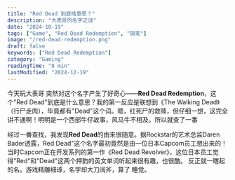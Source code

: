 ```yaml
---
title: "Red Dead 到底啥意思？"
description: "大表哥的名字之谜"
date: "2024-10-19"
tags: ["Game", "Red Dead Redemption", "随笔"]
image: "/red-dead-redemption.png"
draft: false
keywords: ["Red Dead Redemption"]
category: "Gaming"
readingTime: "8 min"
lastModified: "2024-12-19"
---
```



今天玩大表哥 突然对这个名字产生了好奇心——**Red Dead Redemption**，这个"Red Dead"到底是什么意思？我的第一反应是联想到《The Walking Dead》（行尸走肉），毕竟都有"Dead"这个词。嗯，红死尸的救赎，但仔细一想，这完全讲不通啊！明明是一个西部牛仔故事，风马牛不相及。所以就查了一番

经过一番查找，我发现**Red Dead**的由来很随意。据Rockstar的艺术总监Daren Bader透露，Red Dead"这个名字最初竟然是由一位日本Capcom员工想出来的！当时Capcom正在开发系列的第一作《Red Dead Revolver》，这位日本员工觉得"Red"和"Dead"这两个押韵的英文单词听起来很有趣，也很酷。 反正就一瞎起的名。游戏精雕细琢，名字却大刀阔斧，算了 睡觉。
